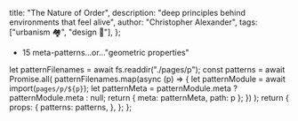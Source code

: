 
  title: "The Nature of Order",
  description: "deep principles behind environments that feel alive",
  author: "Christopher Alexander",
  tags: ["urbanism 🏘️", "design 📐"],
};

<PLHead title={meta.title} description={meta.description} />

<PLNav patterns={props.patterns} currentTitle={meta.title} />

<PLMeta
  title={meta.title}
  description={meta.description}
  author={meta.author}
  tags={meta.tags}
/>

- 15 meta-patterns…or…"geometric properties"

<PLLinks>
  <PLLink
    title="The Nature of Order (Wikipedia)"
    url="https://en.wikipedia.org/wiki/The_Nature_of_Order"
  />
  <PLLink
    title="Pattern Language Bookstore - The Nature of Order"
    url="https://www.patternlanguage.com/bookstore/nature-of-order.html"
  />
  <PLLink
    title="NatureOfOrder.com"
    url="http://www.natureoforder.com/overview.htm"
  />
</PLLinks>

  let patternFilenames = await fs.readdir("./pages/p");
  const patterns = await Promise.all(
    patternFilenames.map(async (p) => {
      let patternModule = await import(`pages/p/${p}`);
      let patternMeta = patternModule.meta ? patternModule.meta : null;
      return { meta: patternMeta, path: p };
    })
  );
  return {
    props: {
      patterns: patterns,
    },
  };
};
